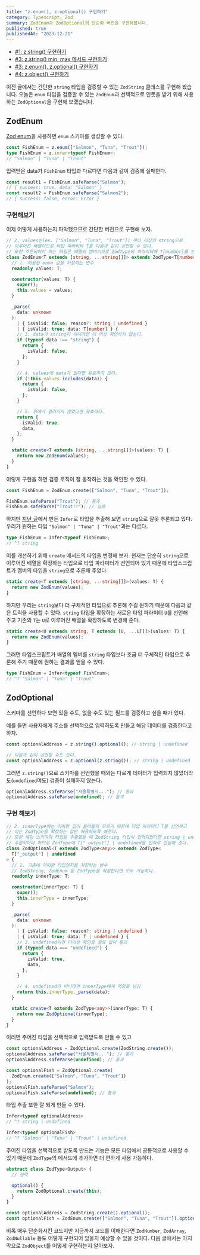 ```yaml
---
title: "z.enum(), z.optional() 구현하기"
category: Typescript, Zod
summary: ZodEnum과 ZodOptional의 단순화 버전을 구현해봅니다.
published: true
publishedAt: "2023-12-21"
---
```


- [#1: z.string() 구현하기](/blog/implementing-zod-using-typescript-1)
- [#3: z.string() min, max 메서드 구현하기](/blog/implementing-zod-using-typescript-2)
- [#3: z.enum(), z.optional() 구현하기](/blog/implementing-zod-using-typescript-3)
- [#4: z.object() 구현하기](/blog/implementing-zod-using-typescript-4)

이전 글에서는 간단한 `string` 타입을 검증할 수 있는 `ZodString` 클래스를 구현해 봤습니다.
오늘은 `enum` 타입을 검증할 수 있는 `ZodEnum`과
선택적으로 인풋을 받기 위해 사용하는 `ZodOptional`을 구현해 보겠습니다.

## ZodEnum

[Zod enum](https://zod.dev/?id=zod-enums)을 사용하면 `enum` 스키마를 생성할 수 있다.

```ts
const FishEnum = z.enum(["Salmon", "Tuna", "Trout"]);
type FishEnum = z.infer<typeof FishEnum>;
// "Salmon" | "Tuna" | "Trout"
```

입력받은 data가 `FishEnum` 타입과 다르다면 다음과 같이 검증에 실패한다.

```ts
const result1 = FishEnum.safeParse("Salmon"); 
// { success: true, data: "Salmon" }
const result2 = FishEnum.safeParse("Salmon2");
// { success: false, error: Error }
```

### 구현해보기

이제 어떻게 사용하는지 파악했으므로 간단한 버전으로 구현해 보자.

```ts
// 2. values는(ex. ["Salmon", "Tuna", "Trout"]) 하나 이상의 string으로
// 이루어진 배열이므로 타입 파라미터 T를 다음과 같이 선언할 수 있다.
// 또한 추론되어야 하는 타입은 배열의 멤버이므로 ZodType의 파라미터에 T[number]를 인자로 전달해 준다.
class ZodEnum<T extends [string, ...string[]]> extends ZodType<T[number]> {
  // 1. 허용된 enum 값을 저장하는 변수
  readonly values: T;

  constructor(values: T) {
    super();
    this.values = values;
  }

  _parse(
    data: unknown
  ):
    | { isValid: false; reason?: string | undefined }
    | { isValid: true; data: T[number] } {
    // 3. data가 string이 아니라면 더 이상 확인하지 않는다.
    if (typeof data !== "string") {
      return {
        isValid: false,
      };
    }

    // 4. values에 data가 없다면 유효하지 않다.
    if (!this.values.includes(data)) {
      return {
        isValid: false,
      };
    }

    // 5. 위에서 걸러지지 않았다면 유효하다.
    return {
      isValid: true,
      data,
    };
  }

  static create<T extends [string, ...string[]]>(values: T) {
    return new ZodEnum(values);
  }
}
```

이렇게 구현을 하면 검증 로직이 잘 동작하는 것을 확인할 수 있다.

```ts
const FishEnum = ZodEnum.create(["Salmon", "Tuna", "Trout"]);

FishEnum.safeParse("Trout"); // 통과
FishEnum.safeParse("Trout!!"); // 실패
```

하지만 [지난 글](/blog/implementing-zod-using-typescript-1#%EC%8A%A4%ED%82%A4%EB%A7%88%EB%A1%9C%EB%B6%80%ED%84%B0-%ED%83%80%EC%9E%85-%EC%B6%94%EC%B6%9C%ED%95%98%EA%B8%B0)에서 만든 `Infer`로 타입을 추출해 보면
`string`으로 잘못 추론되고 있다. 우리가 원하는 타입 `"Salmon" | "Tuna" | "Trout"`과는 다르다.

```ts
type FishEnum = Infer<typeof FishEnum>;
// ^? string
```

이를 개선하기 위해 `create` 메서드의 타입을 변경해 보자. 현재는 단순히 `string`으로 이루어진 배열을 확장하는 타입으로 타입 파라미터가 선언되어 있기 때문에
타입스크립트가 멤버의 타입을 `string`으로 추론해 주었다.

```ts
static create<T extends [string, ...string[]]>(values: T) {
  return new ZodEnum(values);
}
```

하지만 우리는 `string`보다 더 구체적인 타입으로 추론해 주길 원하기 때문에 다음과 같은 트릭을 사용할 수 있다.
`string` 타입을 확장하는 새로운 타입 파라미터 `U`를 선언해 주고 기존의 `T`는 `U`로 이루어진 배열을 확장하도록 변경해 준다.

```ts
static create<U extends string, T extends [U, ...U[]]>(values: T) {
  return new ZodEnum(values);
}
```

그러면 타입스크립트가 배열의 멤버를 `string` 타입보다 조금 더 구체적인 타입으로 추론해 주기 때문에 원하는 결과를 얻을 수 있다. 

```ts
type FishEnum = Infer<typeof FishEnum>;
// ^? "Salmon" | "Tuna" | "Trout"
```

## ZodOptional

스키마를 선언하다 보면 있을 수도, 없을 수도 있는 필드를 검증하고 싶을 때가 있다.

예를 들면 사용자에게 주소를 선택적으로 입력하도록 만들고 해당 데이터를 검증한다고 하자.

```ts
const optionalAddress = z.string().optional(); // string | undefined

// 다음과 같이 선언할 수도 있다.
const optionalAddress = z.optional(z.string()); // string | undefined
```

그러면 `z.string()`으로 스키마를 선언했을 때와는 다르게 데이터가 입력되지 않았더라도(`undefined`여도)
검증이 실패하지 않는다.

```ts
optionalAddress.safeParse("서울특별시..."); // 통과
optionalAddress.safeParse(undefined); // 통과
```

### 구현 해보기

```ts
// 2. innerType에는 어떠한 값이 들어올지 모르기 때문에 타입 파라미터 T를 선언하고
// 이는 ZodType을 확장하는 값만 허용하도록 해준다.
// 또한 해당 스키마의 타입을 추출했을 때 ZodString 타입이 입력되었다면 string | undefined로
// 추론되어야 하므로 ZodType에 T["_output"] | undefined을 인자로 전달해 준다.
class ZodOptional<T extends ZodType<any>> extends ZodType<
  T["_output"] | undefined
> {
  // 1. 기존에 어떠한 타입인지를 저장하는 변수
  // ZodString, ZodEnum 등 ZodType을 확장한다면 모두 가능하다.
  readonly innerType: T;

  constructor(innerType: T) {
    super();
    this.innerType = innerType;
  }

  _parse(
    data: unknown
  ):
    | { isValid: false; reason?: string | undefined }
    | { isValid: true; data: T | undefined } {
    // 3. undefined이면 더이상 확인할 필요 없이 통과
    if (typeof data === "undefined") {
      return {
        isValid: true,
        data,
      };
    }

    // 4. undefined가 아니라면 innerType에게 역할을 넘김
    return this.innerType._parse(data);
  }

  static create<T extends ZodType<any>>(innerType: T) {
    return new ZodOptional(innerType);
  }
}
```

이러면 주어진 타입을 선택적으로 입력받도록 만들 수 있고

```ts
const optionalAddress = ZodOptional.create(ZodString.create());
optionalAddress.safeParse("서울특별시..."); // 통과
optionalAddress.safeParse(undefined); // 통과

const optionalFish = ZodOptional.create(
  ZodEnum.create(["Salmon", "Tuna", "Trout"])
);
optionalFish.safeParse("Salmon");
optionalFish.safeParse(undefined); // 통과
```

타입 추출 또한 잘 되게 만들 수 있다.

```ts
Infer<typeof optionalAddress>
// ^? string | undefined

Infer<typeof optionalFish>
// ^? "Salmon" | "Tuna" | "Trout" | undefined
```

주어진 타입을 선택적으로 받도록 만드는 기능은 모든 타입에서 공통적으로 사용할 수 있기 때문에 `ZodType`의 메서드에 추가하면
더 편하게 사용 가능하다.

```ts
abstract class ZodType<Output> {
  // 생략

  optional() {
    return ZodOptional.create(this);
  }
}

const optionalAddress = ZodString.create().optional();
const optionalFish = ZodEnum.create(["Salmon", "Tuna", "Trout"]).optional();
```

비록 매우 단순화시킨 코드지만 지금까지 코드를 이해한다면 `ZodNumber`, `ZodArray`, `ZodNullable` 등도
어떻게 구현되어 있을지 예상할 수 있을 것이다. 다음 글에서는 마지막으로 `ZodObject`를 어떻게 구현하는지 알아보자.